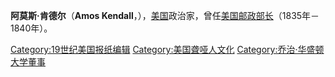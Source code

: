 {{Infobox Officeholder
| name=阿莫斯·肯德尔<br/>Amos Kendall
| image=Amos kendall by mathew brady.jpg
| image_width=200px
| order=8
| title=[[美国邮政部长|美国邮政部长]]
| term_start=1835年5月1日
| term_end=1840年5月
| president = [[安德鲁·杰克逊|安德鲁·杰克逊]]<br/>[[马丁·范布伦|马丁·范布伦]]
| predecessor=[[威廉·T·巴里|威廉·T·巴里]]
| successor=[[约翰·米尔顿·奈尔斯|约翰·米尔顿·奈尔斯]]
| birth_date={{birth date|1789|8|16|mf=y}}
| birth_place=[[马萨诸塞州|马萨诸塞州]][[邓斯特布尔_(马萨诸塞州)|邓斯特布尔]]
| death_date={{death date and age|1869|11|12|1789|8|16}}
| death_place=[[华盛顿特区|华盛顿特区]]
| party=[[美国民主党|美国民主党]]
| spouse=
| alma_mater=[[达特茅斯学院|达特茅斯学院]]
| profession=
| religion=
}}
'''阿莫斯·肯德尔'''（'''Amos Kendall'''，{{bd|1789年|8月16日|1869年|11月12日|catIdx=K}}），[[美国|美国]]政治家，曾任[[美国邮政部长|美国邮政部长]]（1835年－1840年）。

{{start box}}
{{succession box|[[威廉·T·巴里|威廉·T·巴里]]|[[约翰·米尔顿·奈尔斯|约翰·米尔顿·奈尔斯]]|[[美国邮政部长|美国邮政部长]]|1835年－1840年}}
{{end box}}

{{Andrew Jackson cabinet}}
{{Martin Van Buren cabinet}}{{Authority control}}

[[Category:19世纪美国报纸编辑|Category:19世纪美国报纸编辑]]
[[Category:美国聋哑人文化|Category:美国聋哑人文化]]
[[Category:乔治·华盛顿大学董事|Category:乔治·华盛顿大学董事]]
